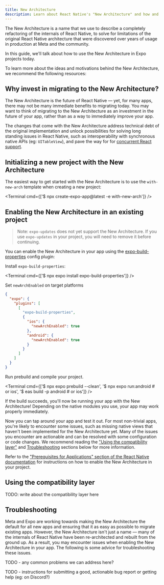 ```yaml
---
title: New Architecture
description: Learn about React Native's "New Architecture" and how and why to migrate to it
---
```



The New Architecture is a name that we use to describe a completely refactoring of the internals of React Native, to solve for limitations of the original React Native architecture that were discovered over years of usage in production at Meta and the community.

In this guide, we'll talk about how to use the New Architecture in Expo projects today.

To learn more about the ideas and motivations behind the New Architecture, we recommend the following resources:

<BoxLink
  title="Introduction to the New Architecture"
  description="A starting point for exploring the various topics related to the New Architecture."
  href="https://reactnative.dev/docs/the-new-architecture/landing-page"
  Icon={BookOpen02Icon}
/>

<BoxLink
  title="Why a New Architecture"
  description="A high level overview of the motivations behind the New Architecture."
  href="https://reactnative.dev/docs/the-new-architecture/why"
  Icon={BookOpen02Icon}
/>

## Why invest in migrating to the New Architecture?

The New Architecture is the future of React Native — yet, for many apps, there may not be many immediate benefits to migrating today. You may want to think of migrating to the New Architecture as an investment in the future of your app, rather than as a way to immediately improve your app.

The changes that come with the New Architecture address technical debt of the original implementation and unlock possibilities for solving long standing issues in React Native, such as interoperability with synchronous native APIs (eg: `UITableView`), and pave the way for for [concurrent React support](https://react.dev/blog/2022/03/29/react-v18#what-is-concurrent-react).

## Initializing a new project with the New Architecture

The easiest way to get started with the New Architecture is to use the `with-new-arch` template when creating a new project:

<Terminal cmd={['$ npx create-expo-app@latest -e with-new-arch']} />

## Enabling the New Architecture in an existing project

> Note: `expo-updates` does not yet support the New Architecture. If you use `expo-updates` in your project, you will need to remove it before continuing.

You can enable the New Architecture in your app using the [expo-build-properties](/versions/latest/sdk/build-properties/) config plugin:

<Step label="1">

Install `expo-build-properties`:

<Terminal cmd={['$ npx expo install expo-build-properties']} />

</Step>

<Step label="2">

Set `newArchEnabled` on target platforms

```json
{
  "expo": {
    "plugins": [
      [
        "expo-build-properties",
        {
          "ios": {
            "newArchEnabled": true
          },
          "android": {
            "newArchEnabled": true
          }
        }
      ]
    ]
  }
}
```

</Step>

<Step label="3">

Run prebuild and compile your project.

<Terminal cmd={['$ npx expo prebuild --clean', '$ npx expo run:android # or ios', '$ eas build -p android # or ios']} />

</Step>

If the build succeeds, you'll now be running your app with the New Architecture! Depending on the native modules you use, your app may work properly immediately.

Now you can tap around your app and test it out. For most non-trivial apps, you're likely to encounter some issues, such as missing native views that haven't been implemented for the New Architecture yet. Many of the issues you encounter are actionable and can be resolved with some configuration or code changes. We recommend reading the ["Using the compatibility layer"]() and [Troubleshooting](#troubleshooting) sections below for more information.

<Collapsible summary="Are you enabling the New Architecture in a bare React Native app?">

Refer to the ["Prerequisites for Applications" section of the React Native documentation](https://reactnative.dev/docs/new-architecture-app-intro) for instructions on how to enable the New Architecture in your project.

</Collapsible>

## Using the compatibility layer

TODO: write about the compatibility layer here

## Troubleshooting

Meta and Expo are working towards making the New Architecture the default for all new apps and ensuring that it as easy as possible to migrate existing apps. However, the New Architecture isn't just a name — many of the internals of React Native have been re-architected and rebuilt from the ground up. As a result, you may encounter issues when enabling the New Architecture in your app. The following is some advice for troubleshooting these issues.

<Collapsible summary="My build failed after enabling the New Architecture">

TODO - any common problems we can address here?

</Collapsible>

<Collapsible summary="Still stuck? Ask for help!">

TODO - instructions for submitting a good, actionable bug report or getting help (eg: on Discord?)

</Collapsible>

